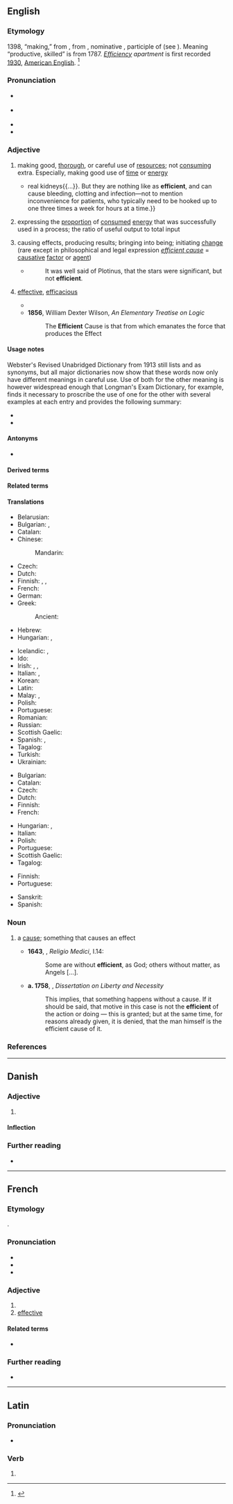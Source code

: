 {{also|efficiënt}}
==English==

===Etymology===
{{root|en|ine-pro|*dʰeh₁-}}
1398, “making,” from {{der|en|fro|-}}, from {{der|en|la|efficientem}}, nominative {{m|la|efficiēns}}, participle of {{m|la|efficere|t=work out, accomplish}} (see {{m|en|effect}}). Meaning “productive, skilled” is from 1787. ''[[efficiency|Efficiency]] apartment'' is first recorded [[wikipedia:1930|1930]], [[American English]]. <ref>{{R:Etymonline}}</ref>

===Pronunciation===
* {{a|RP}} {{IPA|en|/ɪˈfɪʃənt/}}
* {{a|US|CA}} {{IPA|en|/əˈfɪʃənt/}}
* {{audio|en|en-us-efficient.ogg|Audio (US)}}
* {{rhymes|en|ɪʃənt|s=3}}

===Adjective===
{{en-adj}}

# making good, [[thorough]], or careful use of [[resources]]; not [[consuming]] extra. Especially, making good use of [[time]] or [[energy]]
#* {{quote-journal|en|title=A better waterworks|date=2013-06-01|volume=407|issue=8838
|page=5 (Technology Quarterly)|magazine={{w|The Economist}}
|url=http://www.economist.com/news/technology-quarterly/21578526-medical-technology-artificial-kidneys-are-getting-closer-becoming-clinical
|passage=An artificial kidney these days still means a refrigerator-sized dialysis machine. Such devices mimic{{...}}real kidneys{{...}}. But they are nothing like as '''efficient''', and can cause bleeding, clotting and infection—not to mention inconvenience for patients, who typically need to be hooked up to one three times a week for hours at a time.}}
#: {{ux|en|An '''efficient''' process would automate all the routine work.}}
#: {{ux|en|Our cleaners are almost too '''efficient''': they throw away anything left out on a desk.}}
# expressing the [[proportion]] of [[consumed]] [[energy]] that was successfully used in a process; the ratio of useful output to total input
#: {{ux|en|The motor is only 20% '''efficient''' at that temperature.}}
# causing effects, producing results; bringing into being; initiating [[change]] (rare except in philosophical and legal expression ''[[efficient cause]]'' = [[causative]] [[factor]] or [[agent]])
#* {{RQ:Raleigh Historie of the World}}
#*: It was well said of Plotinus, that the stars were significant, but not '''efficient'''.
#: {{ux|en|Ownership, maintenance, or use of the automobile need not be the direct and '''efficient''' cause of the injury sustained}}
# {{lb|en|proscribed|old use}} [[effective]], [[efficacious]]
#* {{RQ:Southey Thalaba|||Ye wake no more to anguish;‥ ye have borne<br>The Chosen, the Destroyer!‥ soon his hand<br>Shall strike the '''efficient''' blow;<br>Soon shaking off your penal forms, shall ye,<br>With songs of joy, amid the Eden groves,<br>Hymn the Deliverer’s praise!}}
#* '''1856''', William Dexter Wilson, ''An Elementary Treatise on Logic''
#*: The '''Efficient''' Cause is that from which emanates the force that produces the Effect

====Usage notes====
Webster's Revised Unabridged Dictionary from 1913 still lists {{m|en|efficient}} and {{m|en|effective}} as synonyms, but all major dictionaries now show that these words now only have different meanings in careful use. Use of both for the other meaning is however widespread enough that Longman's Exam Dictionary, for example, finds it necessary to proscribe the use of one for the other with several examples at each entry and provides the following summary:
* {{m|en|efficient||working quickly and without waste}}
* {{m|en|effective||having the desired effect}}

====Antonyms====
* {{l|en|inefficient}}

====Derived terms====
{{der2|en
|efficient cause
|subefficient}}

====Related terms====
{{rel4|en
|effect
|effective
|effectiveness
|effectivity
|effector
|effectual
|effectuate
|efficacious
|efficacity
|efficacy
|efficiency
|subefficiency}}

====Translations====
{{trans-top|making good use of resources}}
* Belarusian: {{t|be|эфекты́ўны}}
* Bulgarian: {{t+|bg|ефекти́вен}}, {{t+|bg|резултатен}}
* Catalan: {{t+|ca|eficient}}
* Chinese:
*: Mandarin: {{t|cmn|[[高]][[效率]]|tr=gāo xiàolǜ}}
* Czech: {{t+|cs|efektivní}}
* Dutch: {{t+|nl|efficiënt}}
* Finnish: {{t+|fi|tehokas}}, {{t|fi|[[säästäväinen]] ja [[tehokas]]}}, {{t|fi|[[taloudellinen]] ja [[tehokas]]}}
* French: {{t+|fr|efficace}}
* German: {{t+|de|effizient}}
* Greek:
*: Ancient: {{t|grc|δραστικός}}
* Hebrew: {{t+|he|יעיל|tr=yaeel}}
* Hungarian: {{t+|hu|gazdaságos}}, {{t+|hu|hatékony}}
{{trans-mid}}
* Icelandic: {{t|is|skilvirkur|m}}, {{t|is|nýtinn|m}}
* Ido: {{t+|io|efikiva}}
* Irish: {{t|ga|éifeachtúil}}, {{t|ga|éifeachtach}}, {{t|ga|feidhmiúil}}
* Italian: {{t+|it|efficiente}}, {{t+|it|performante}}
* Korean: {{t|ko|[[효율적]][[-이다|-인]]}}
* Latin: {{t|la|efficiens}}
* Malay: {{t+|ms|cekap}}, {{t|ms|efisien}}
* Polish: {{t+|pl|wydajny}}
* Portuguese: {{t+|pt|eficiente}}
* Romanian: {{t+|ro|eficient}}
* Russian: {{t+|ru|эффекти́вный}}
* Scottish Gaelic: {{t|gd|èifeachdach}}
* Spanish: {{t+|es|eficiente}}, {{t+|es|eficaz}}
* Tagalog: {{t|tl|episyente}}
* Turkish: {{t+|tr|verimli}}
* Ukrainian: {{t|uk|ефекти́вний}}
{{trans-bottom}}

{{trans-top|using a particular proportion of available energy}}
* Bulgarian: {{t+|bg|ефикасен|m}}
* Catalan: {{t+|ca|eficient}}
* Czech: {{t+|cs|účinný|m}}
* Dutch: {{t+|nl|efficiënt}}
* Finnish: {{t+|fi|hyötysuhde}} {{q|noun}}
* French: {{t+|fr|efficace}}
{{trans-mid}}
* Hungarian: {{t+|hu|gazdaságos}}, {{t+|hu|hatékony}}
* Italian: {{t+|it|efficiente}}
* Polish: {{t+|pl|sprawny}}
* Portuguese: {{t+|pt|eficaz}}
* Scottish Gaelic: {{t|gd|èifeachdach}}
* Tagalog: {{t|tl|episyente}}
{{trans-bottom}}

{{trans-top|causing effects; producing results}}
* Finnish: {{t+|fi|tehokas}}
* Portuguese: {{t+|pt|eficaz}}
{{trans-mid}}
* Sanskrit: {{t+|sa|साधन}}
* Spanish: {{t+|es|eficaz}}
{{trans-bottom}}

===Noun===
{{en-noun}}

# {{lb|en|obsolete}} a [[cause]]; something that causes an effect
#*'''1643''', {{w|Thomas Browne}}, ''Religio Medici'', I.14:
#*:Some are without '''efficient''', as God; others without matter, as Angels […].
#* '''a. 1758''', {{w|Jonathan Edwards (theologian)|Jonathan Edwards}}, ''Dissertation on Liberty and Necessity''
#*: This implies, that something happens without a cause. If it should be said, that motive in this case is not the '''efficient''' of the action or doing — this is granted; but at the same time, for reasons already given, it is denied, that the man himself is the efficient cause of it.

===References===
<references />

{{C|en|Personality}}

----

==Danish==

===Adjective===
{{da-adj}}

# {{rfdef|da}}

====Inflection====
{{da-infl-adj}}

===Further reading===
* {{R:DDO}}

----

==French==

===Etymology===
{{bor+|fr|la|efficiens|efficientem}}.

===Pronunciation===
* {{fr-IPA}}
* {{rfap|fr}}
* {{homophones|fr|efficients}}

===Adjective===
{{fr-adj}}

# {{l|en|efficient}}
# [[effective]]

====Related terms====
* {{l|fr|efficience}}

===Further reading===
* {{R:TLFi}}

----

==Latin==

===Pronunciation===
* {{la-IPA}}

===Verb===
{{la-verb-form|efficient}}

# {{inflection of|la|efficiō||3|p|futr|actv|ind}}
